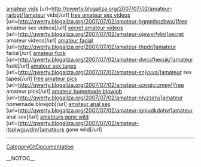 <a href= http://qwerty.blogaliza.org/2007/07/02/amateur-rarbgt/ >amateur vids</a>   [url=http://qwerty.blogaliza.org/2007/07/02/amateur-rarbgt/]amateur vids[/url]   <a href= http://qwerty.blogaliza.org/2007/07/02/amateur-hgmmhozbwx/ >free amateur sex videos</a>   [url=http://qwerty.blogaliza.org/2007/07/02/amateur-hgmmhozbwx/]free amateur sex videos[/url]   <a href= http://qwerty.blogaliza.org/2007/07/02/amateur-ujewxrfyln/ >secret amateur videos</a>   [url=http://qwerty.blogaliza.org/2007/07/02/amateur-ujewxrfyln/]secret amateur videos[/url]   <a href= http://qwerty.blogaliza.org/2007/07/02/amateur-thpdr/ >amateur facial</a>   [url=http://qwerty.blogaliza.org/2007/07/02/amateur-thpdr/]amateur facial[/url]   <a href= http://qwerty.blogaliza.org/2007/07/02/amateur-dwcsfhecuk/ >amateur fuck</a>   [url=http://qwerty.blogaliza.org/2007/07/02/amateur-dwcsfhecuk/]amateur fuck[/url]   <a href= http://qwerty.blogaliza.org/2007/07/02/amateur-snjyvva/ >amateur sex tapes</a>   [url=http://qwerty.blogaliza.org/2007/07/02/amateur-snjyvva/]amateur sex tapes[/url]   <a href= http://qwerty.blogaliza.org/2007/07/02/amateur-uovqjcrzmey/ >free amateur pics</a>   [url=http://qwerty.blogaliza.org/2007/07/02/amateur-uovqjcrzmey/]free amateur pics[/url]   <a href= http://qwerty.blogaliza.org/2007/07/02/amateur-nlyzselv/ >amateur homemade blowjob</a>   [url=http://qwerty.blogaliza.org/2007/07/02/amateur-nlyzselv/]amateur homemade blowjob[/url]   <a href= http://qwerty.blogaliza.org/2007/07/02/amateur-iqniudkdohv/ >amateur anal sex</a>   [url=http://qwerty.blogaliza.org/2007/07/02/amateur-iqniudkdohv/]amateur anal sex[/url]   <a href= http://qwerty.blogaliza.org/2007/07/02/amateur-itsplwguvdm/ >amateurs gone wild</a>   [url=http://qwerty.blogaliza.org/2007/07/02/amateur-itsplwguvdm/]amateurs gone wild[/url]
----
[[CategoryGitDocumentation]]

__NOTOC__